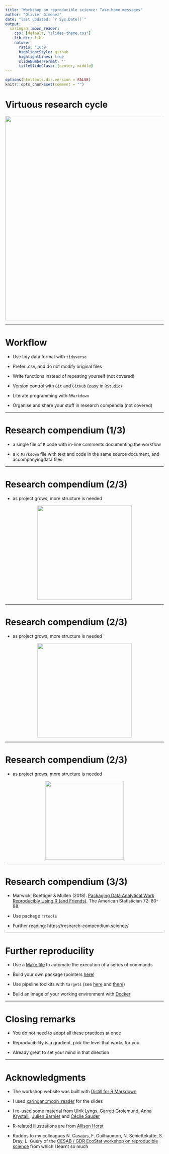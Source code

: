 ```yaml
---
title: "Workshop on reproducible science: Take-home messages"
author: "Olivier Gimenez"
date: "last updated: `r Sys.Date()`"
output:
  xaringan::moon_reader:
    css: [default, "slides-theme.css"]
    lib_dir: libs
    nature:
      ratio: '16:9'
      highlightStyle: github
      highlightLines: true
      slideNumberFormat: ''
      titleSlideClass: [center, middle]
---
```


```r
options(htmltools.dir.version = FALSE)
knitr::opts_chunk$set(comment = "")
```


# Virtuous research cycle

<center>

<img src="assets/researchcycle.jpg" width="650px" />

</center>


---

# Workflow

* Use tidy data format with `tidyverse`

* Prefer .csv, and do not modify original files

* Write functions instead of repeating yourself (not covered)

* Version control with `Git` and `GitHub` (easy in `RStudio`)

* Literate programming with `RMarkdown`

* Organise and share your stuff in research compendia (not covered)

---

# Research compendium (1/3)

* a single file of `R` code with in-line comments documenting the  workflow

* a `R Markdown` file with text and code in the same source document, and accompanyingdata files

---

# Research compendium (2/3)

* as project grows, more structure is needed

<center>

<img src="img/fig1.png" width="300px" />

</center>

---

# Research compendium (2/3)

* as project grows, more structure is needed

<center>

<img src="img/fig2.png" width="300px" />

</center>


---

# Research compendium (2/3)

* as project grows, more structure is needed

<center>

<img src="img/fig3.png" width="250px" />

</center>


---

# Research compendium (3/3)

* Marwick, Boettiger & Mullen (2018). [Packaging Data Analytical Work Reproducibly Using R (and Friends)](https://peerj.com/preprints/3192/). The American Statistician 72: 80-88.

* Use package `rrtools`

* Further reading: https://research-compendium.science/ 

---

# Further reproducility

* Use a [Make file](https://kbroman.org/minimal_make/) to automate the execution of a series of commands

* Build your own package (pointers [here](https://support.rstudio.com/hc/en-us/articles/200486488-Developing-Packages-with-RStudio))

* Use pipeline toolkits with `targets` (see [here](https://ropensci.org/blog/2021/02/03/targets/) and [there](https://books.ropensci.org/targets/))

* Build an image of your working environment with  [Docker](https://environments.rstudio.com/docker) 



---

# Closing remarks

* You do not need to adopt all these practices at once

* Reproducibility is a gradient, pick the level that works for you

* Already great to set your mind in that direction


---

# Acknowledgments

* The workshop website was built with [Distill for R Markdown](https://rstudio.github.io/distill/website.html)

* I used [xaringan::moon_reader](https://slides.yihui.org/xaringan/#1) for the slides

* I re-used some material from [Ulrik Lyngs](https://ulriklyngs.com/), [Garrett Grolemund](https://rstudio.com/speakers/garrett-grolemund/), [Anna Krystalli](https://annakrystalli.me/), [Julien Barnier](https://juba.github.io/tidyverse/) and [Cécile Sauder](https://github.com/cecilesauder/RLadiesTidyverse)

* R-related illustrations are from [Allison Horst](https://github.com/allisonhorst/stats-illustrations)

* Kuddos to my colleagues N. Casajus, F. Guilhaumon, N. Schiettekatte, S. Dray, L. Guéry of the [CESAB / GDR EcoStat workshop on reproducible science](https://frbcesab.github.io/datatoolbox/) from which I learnt so much

